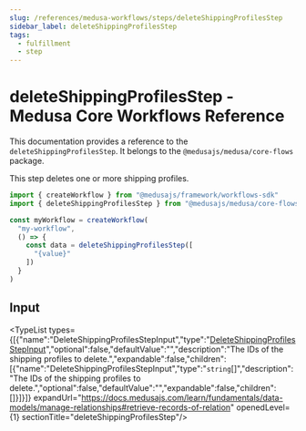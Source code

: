 ```yaml
---
slug: /references/medusa-workflows/steps/deleteShippingProfilesStep
sidebar_label: deleteShippingProfilesStep
tags:
  - fulfillment
  - step
---
```



# deleteShippingProfilesStep - Medusa Core Workflows Reference

This documentation provides a reference to the `deleteShippingProfilesStep`. It belongs to the `@medusajs/medusa/core-flows` package.

This step deletes one or more shipping profiles.

```ts title="src/workflows/my-workflow.ts"
import { createWorkflow } from "@medusajs/framework/workflows-sdk"
import { deleteShippingProfilesStep } from "@medusajs/medusa/core-flows"

const myWorkflow = createWorkflow(
  "my-workflow",
  () => {
    const data = deleteShippingProfilesStep([
      "{value}"
    ])
  }
)
```
  

## Input

<TypeList types={[{"name":"DeleteShippingProfilesStepInput","type":"[DeleteShippingProfilesStepInput](../../../../types/core_flows.DeleteShippingProfilesStepInput/page.mdx)","optional":false,"defaultValue":"","description":"The IDs of the shipping profiles to delete.","expandable":false,"children":[{"name":"DeleteShippingProfilesStepInput","type":"`string`[]","description":"The IDs of the shipping profiles to delete.","optional":false,"defaultValue":"","expandable":false,"children":[]}]}]} expandUrl="https://docs.medusajs.com/learn/fundamentals/data-models/manage-relationships#retrieve-records-of-relation" openedLevel={1} sectionTitle="deleteShippingProfilesStep"/>
